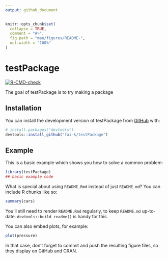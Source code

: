 ```yaml
---
output: github_document
---
```


<!-- README.md is generated from README.Rmd. Please edit that file -->

```r
knitr::opts_chunk$set(
  collapse = TRUE,
  comment = "#>",
  fig.path = "man/figures/README-",
  out.width = "100%"
)
```

# testPackage

<!-- badges: start -->
[![R-CMD-check](https://github.com/fai-k/testPackage/actions/workflows/R-CMD-check.yaml/badge.svg)](https://github.com/fai-k/testPackage/actions/workflows/R-CMD-check.yaml)
<!-- badges: end -->

The goal of testPackage is to try making a package

## Installation

You can install the development version of testPackage from [GitHub](https://github.com/) with:

``` r
# install.packages("devtools")
devtools::install_github("fai-k/testPackage")
```

## Example

This is a basic example which shows you how to solve a common problem:

```r
library(testPackage)
## basic example code
```

What is special about using `README.Rmd` instead of just `README.md`? You can include R chunks like so:

```r
summary(cars)
```

You'll still need to render `README.Rmd` regularly, to keep `README.md` up-to-date. `devtools::build_readme()` is handy for this.

You can also embed plots, for example:

```r
plot(pressure)
```

In that case, don't forget to commit and push the resulting figure files, so they display on GitHub and CRAN.
